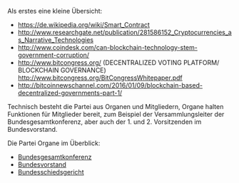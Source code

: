 Als erstes eine kleine Übersicht:

* https://de.wikipedia.org/wiki/Smart_Contract
* http://www.researchgate.net/publication/281586152_Cryptocurrencies_as_Narrative_Technologies 
* http://www.coindesk.com/can-blockchain-technology-stem-government-corruption/
* http://www.bitcongress.org/ (DECENTRALIZED VOTING PLATFORM/ BLOCKCHAIN GOVERNANCE) http://www.bitcongress.org/BitCongressWhitepaper.pdf
* http://bitcoinnewschannel.com/2016/01/09/blockchain-based-decentralized-governments-part-1/

Technisch besteht die Partei aus Organen und Mitgliedern, Organe halten Funktionen für Mitglieder bereit, zum Beispiel der Versammlungsleiter der Bundesgesamtkonferenz, aber auch der 1. und 2. Vorsitzenden im Bundesvorstand.

Die Partei Organe im Überblick:

* [[Bundesgesamtkonferenz]]
* [[Bundesvorstand]]
* [[Bundesschiedsgericht]]